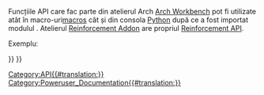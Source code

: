 <languages/>
<div class="mw-translate-fuzzy">
{{VeryImportantMessage|(November 2018) API Arch este listat în [https://www.freecadweb.org/api autogenerated API documentation].}}
</div>

<div class="mw-translate-fuzzy">
Funcțiile API care fac parte din atelierul Arch [[Arch Workbench]] pot fi utilizate atât în macro-uri[[macros]] cât și din consola [[Python]] după ce a fost importat modulul {{incode | Arch}}. Atelierul [[Reinforcement Addon]] are propriul [[Reinforcement API]].
</div>

Exempluː
{{Code|code=
import FreeCAD, Draft, Arch

p1 = FreeCAD.Vector(0, 0, 0)
p2 = FreeCAD.Vector(2000, 0, 0)
baseline = Draft.makeLine(p1, p2)

Arch.makeWall(baseline, length=None, width=200, height=2000)
}}

{{BIM_Tools_navi{{#translation:}}}}
{{Userdocnavi{{#translation:}}}}
[[Category:API{{#translation:}}]]
[[Category:Poweruser_Documentation{{#translation:}}]]